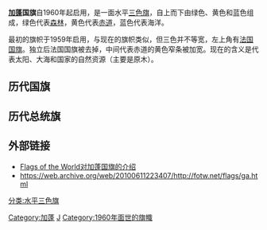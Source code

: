 {{Infobox flag
| Name =加蓬共和国
| Article = 
| Image = Flag of Gabon.svg
| Alt = Flag of Gabon
| Use = <!-- Required for |Symbol -->
| Symbol = <!-- |Use="6-digit FIAV usage code" is required. -->
| Proportion = 3:4
| Adoption = 1960年8月9日
| Design =
| Designer = 
| Image2 = Flag of Gabon, vertical.svg
| Imagetext2 = 加蓬共和国国旗竖版
| Alt2 = 
| Use2 = <!-- Required for |Symbol2 -->
| Symbol2 = <!-- |Use2="6-digit FIAV usage code" is required. -->
| Proportion2 = 3:4
| Adoption2 = 1960年
| Design2 = 
| Designer2 = 
| Image3 = Flag of Gabon vertical.svg
| Imagetext3 = 竖版国旗
| Alt3 = 
| Use3 = <!-- Required for |Symbol2 -->
| Symbol3 = <!-- |Use2="6-digit FIAV usage code" is required. -->
| Proportion3 = 3:4
| Adoption3 = 1960年
| Design3 = 
| Designer3 = 
| Image4 = Flag of Gabon (3-2).svg
| Imagetext4 = 3:2版国旗
| Alt4 = 
| Use4 = <!-- Required for |Symbol2 -->
| Symbol4 = <!-- |Use2="6-digit FIAV usage code" is required. -->
| Proportion4 = 3:4
| Adoption4 = 1990年
| Design4 = 
| Designer4 = 
| Image5 = Flag of the President of Gabon.svg
| Imagetext5 =加蓬总统旗
| Alt5 = 
| Use5 = <!-- Required for |Symbol2 -->
| Symbol5 = <!-- |Use2="6-digit FIAV usage code" is required. -->
| Proportion5 = 3:4
| Adoption5 = 1990年
| Design5 = 
| Designer5 = 
}}
'''[[加蓬|加蓬]]国旗'''自1960年起启用，是一面水平[[三色旗|三色旗]]，自上而下由绿色、黄色和蓝色组成，绿色代表[[森林|森林]]，黄色代表[[赤道|赤道]]，蓝色代表海洋。

最初的旗帜于1959年启用，与现在的旗帜类似，但三色并不等宽，左上角有[[法国国旗|法国国旗]]。独立后法国国旗被去掉，中间代表赤道的黄色窄条被加宽。现在的含义是代表太阳、大海和国家的自然资源（主要是原木）。

==历代国旗==
{{Gallery
|File:Flag of France (1794–1815, 1830–1958).svg|[[法属西非|法属西非]]（1895-1958年）
|File:Flag of Gabon 1959-1960.svg|[[加蓬|加蓬]]（1959-1960年）
|File:Flag of Gabon.svg|[[加蓬|加蓬]]（1960年—）
}}

==历代总统旗==
{{Gallery
|File:Flag of the President of Gabon (1960–1990).svg|[[加蓬总统|加蓬总统]]（1960—1990）
|File:Presidential Standard of Gabon (1990-2016).svg|[[加蓬总统|加蓬总统]]（1990—2016）
|File:Flag of the President of Gabon.svg|[[加蓬总统|加蓬总统]]（2016-）
}}
== 外部链接 ==
* [http://www.crwflags.com/fotw/flags/ga.html Flags of the World对加蓬国旗的介绍]{{Wayback|url=http://www.crwflags.com/fotw/flags/ga.html |date=20071013194817 }}
* [https://web.archive.org/web/20100611223407/http://fotw.net/flags/ga.html https://web.archive.org/web/20100611223407/http://fotw.net/flags/ga.html]

{{非洲题目|国旗}}

[[Category:加蓬|Category:加蓬]]
[[Category:国旗|J]]
[[分类:水平三色旗|分类:水平三色旗]]
[[Category:1960年面世的旗幟|Category:1960年面世的旗幟]]